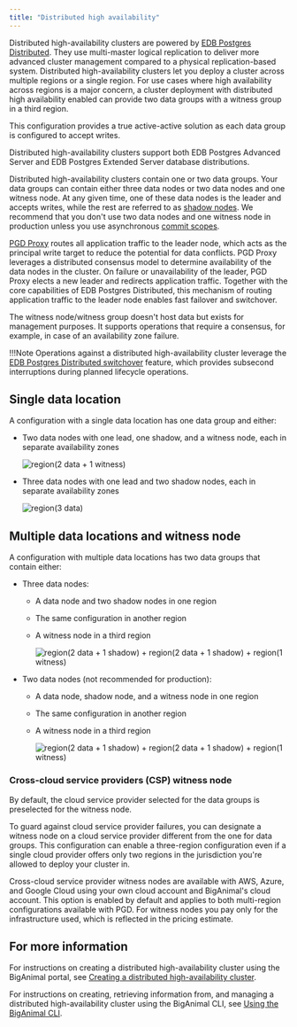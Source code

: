 ```yaml
---
title: "Distributed high availability"
---
```


Distributed high-availability clusters are powered by [EDB Postgres Distributed](/pgd/latest/). They use multi-master logical replication to deliver more advanced cluster management compared to a physical replication-based system. Distributed high-availability clusters let you deploy a cluster across multiple regions or a single region. For use cases where high availability across regions is a major concern, a cluster deployment with distributed high availability enabled can provide two data groups with a witness group in a third region.

This configuration provides a true active-active solution as each data group is configured to accept writes. 

Distributed high-availability clusters support both EDB Postgres Advanced Server and EDB Postgres Extended Server database distributions. 

Distributed high-availability clusters contain one or two data groups. Your data groups can contain either three data nodes or two data nodes and one witness node. At any given time, one of these data nodes is the leader and accepts writes, while the rest are referred to as  [shadow nodes](/pgd/latest/terminology/#write-leader). We recommend that you don't use two data nodes and one witness node in production unless you use asynchronous [commit scopes](/pgd/latest/durability/commit-scopes/). 

[PGD Proxy](/pgd/latest/routing/proxy) routes all application traffic to the leader node, which acts as the principal write target to reduce the potential for data conflicts. PGD Proxy leverages a distributed consensus model to determine availability of the data nodes in the cluster. On failure or unavailability of the leader, PGD Proxy elects a new leader and redirects application traffic. Together with the core capabilities of EDB Postgres Distributed, this mechanism of routing application traffic to the leader node enables fast failover and switchover.

The witness node/witness group doesn't host data but exists for management purposes. It supports operations that require a consensus, for example, in case of an availability zone failure. 

!!!Note
   Operations against a distributed high-availability cluster leverage the [EDB Postgres Distributed switchover](/pgd/latest/cli/command_ref/pgd_switchover/) feature, which provides subsecond interruptions during planned lifecycle operations.

## Single data location 

A configuration with a single data location has one data group and either:

- Two data nodes with one lead, one shadow, and a witness node, each in separate availability zones

    ![region(2 data + 1 witness)](../images/image5.png)

- Three data nodes with one lead and two shadow nodes, each in separate availability zones

    ![region(3 data)](../images/image3.png)

## Multiple data locations and witness node

A configuration with multiple data locations has two data groups that contain either:

- Three data nodes:

  - A data node and two shadow nodes in one region
  - The same configuration in another region
  - A witness node in a third region

    ![region(2 data + 1 shadow) + region(2 data + 1 shadow) + region(1 witness)](../images/eha.png)

- Two data nodes (not recommended for production):

  - A data node, shadow node, and a witness node in one region
  - The same configuration in another region
  - A witness node in a third region

    ![region(2 data + 1 shadow) + region(2 data + 1 shadow) + region(1 witness)](../images/2dn-1wn-2dn-1wn-1wg.png)

### Cross-cloud service providers (CSP) witness node

By default, the cloud service provider selected for the data groups is preselected for the witness node.

To guard against cloud service provider failures, you can designate a witness node on a cloud service provider different from the one for data groups. This configuration can enable a three-region configuration even if a single cloud provider offers only two regions in the jurisdiction you're allowed to deploy your cluster in.

Cross-cloud service provider witness nodes are available with AWS, Azure, and Google Cloud using your own cloud account and BigAnimal's cloud account. This option is enabled by default and applies to both multi-region configurations available with PGD. For witness nodes you pay only for the infrastructure used, which is reflected in the pricing estimate.

## For more information

For instructions on creating a distributed high-availability cluster using the BigAnimal portal, see [Creating a distributed high-availability cluster](../../getting_started/creating_a_cluster/creating_a_dha_cluster/).

For instructions on creating, retrieving information from, and managing a distributed high-availability cluster using the BigAnimal CLI, see [Using the BigAnimal CLI](/biganimal/latest/reference/cli/managing_clusters/#managing-distributed-high-availability-clusters).
